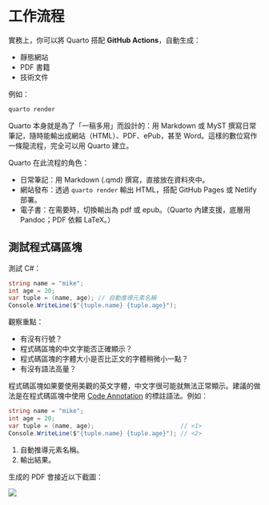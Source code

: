# 工作流程

實務上，你可以將 Quarto 搭配 **GitHub Actions**，自動生成：

- 靜態網站
- PDF 書籍
- 技術文件

例如：


```bash
quarto render
```

Quarto 本身就是為了「一稿多用」而設計的：用 Markdown 或 MyST 撰寫日常筆記，隨時能輸出成網站（HTML）、PDF、ePub，甚至 Word。這樣的數位寫作一條龍流程，完全可以用 Quarto 建立。

Quarto 在此流程的角色：

- 日常筆記：用 Markdown (.qmd) 撰寫，直接放在資料夾中。
- 網站發布：透過 `quarto render` 輸出 HTML，搭配 GitHub Pages 或 Netlify 部署。
- 電子書：在需要時，切換輸出為 pdf 或 epub。（Quarto 內建支援，底層用 Pandoc；PDF 依賴 LaTeX。）


## 測試程式碼區塊

測試 C#：


```csharp
string name = "mike";
int age = 20;
var tuple = (name, age); // 自動推導元素名稱
Console.WriteLine($"{tuple.name} {tuple.age}");
```

觀察重點：

- 有沒有行號？
- 程式碼區塊的中文字能否正確顯示？
- 程式碼區塊的字體大小是否比正文的字體稍微小一點？
- 有沒有語法高量？

程式碼區塊如果要使用美觀的英文字體，中文字很可能就無法正常顯示。建議的做法是在程式碼區塊中使用 [Code Annotation](https://quarto.org/docs/authoring/code-annotation.html#annotation-syntax) 的標註語法。例如：

```csharp
string name = "mike";
int age = 20;
var tuple = (name, age);                        // <1> 
Console.WriteLine($"{tuple.name} {tuple.age}"); // <2>
```

1. 自動推導元素名稱。
2. 輸出結果。

生成的 PDF 會接近以下截圖：

![](images/code-annotation-pdf.png)
